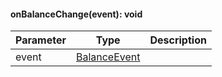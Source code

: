 
#### onBalanceChange(event): void



| Parameter       | Type |  Description |
| --------------- | -------- | -------- |
| event | [BalanceEvent](#balanceevent) |   |
